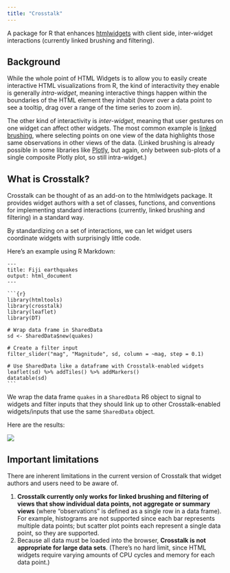 ```yaml
---
title: "Crosstalk"
---
```


A package for R that enhances [htmlwidgets](http://htmlwidgets.org) with client side, inter-widget interactions (currently linked brushing and filtering).

## Background

While the whole point of HTML Widgets is to allow you to easily create interactive HTML visualizations from R, the kind of interactivity they enable is generally _intra-widget_, meaning interactive things happen within the boundaries of the HTML element they inhabit (hover over a data point to see a tooltip, drag over a range of the time series to zoom in).

The other kind of interactivity is _inter-widget_, meaning that user gestures on one widget can affect other widgets. The most common example is [linked brushing](https://bl.ocks.org/mbostock/4063663), where selecting points on one view of the data highlights those same observations in other views of the data. (Linked brushing is already possible in some libraries like [Plotly](https://plot.ly/r/), but again, only between sub-plots of a single composite Plotly plot, so still intra-widget.)

## What is Crosstalk?

Crosstalk can be thought of as an add-on to the htmlwidgets package. It provides widget authors with a set of classes, functions, and conventions for implementing standard interactions (currently, linked brushing and filtering) in a standard way.

By standardizing on a set of interactions, we can let widget users coordinate widgets with surprisingly little code.

Here's an example using R Markdown:

<pre class="markdown"><code>---
title: Fiji earthquakes
output: html_document
---

&#96;``{r}
library(htmltools)
library(crosstalk)
library(leaflet)
library(DT)

# Wrap data frame in SharedData
sd <- SharedData$new(quakes)

# Create a filter input
filter_slider("mag", "Magnitude", sd, column = ~mag, step = 0.1)

# Use SharedData like a dataframe with Crosstalk-enabled widgets
leaflet(sd) %>% addTiles() %>% addMarkers()
datatable(sd)
&#96;``</code></pre>

We wrap the data frame `quakes` in a `SharedData` R6 object to signal to widgets and filter inputs that they should link up to other Crosstalk-enabled widgets/inputs that use the same `SharedData` object.

Here are the results:

![](crosstalk.gif)

## Important limitations

There are inherent limitations in the current version of Crosstalk that widget authors and users need to be aware of.

1. **Crosstalk currently only works for linked brushing and filtering of views that show individual data points, not aggregate or summary views** (where "observations" is defined as a single row in a data frame). For example, histograms are not supported since each bar represents multiple data points; but scatter plot points each represent a single data point, so they are supported.
2. Because all data must be loaded into the browser, **Crosstalk is not appropriate for large data sets**. (There's no hard limit, since HTML widgets require varying amounts of CPU cycles and memory for each data point.)
